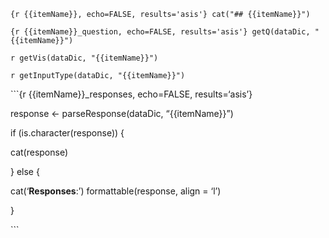 ```{r {{itemName}}, echo=FALSE, results='asis'}
cat("## {{itemName}}")
```




```{r {{itemName}}_question, echo=FALSE, results='asis'}
getQ(dataDic, "{{itemName}}")
```


`r getVis(dataDic, "{{itemName}}")`


`r getInputType(dataDic, "{{itemName}}")`


```{r {{itemName}}_responses, echo=FALSE, results='asis'}

response <- parseResponse(dataDic, "{{itemName}}")

if (is.character(response)) {
  
  cat(response)

} else {
  
  cat('**Responses**: ')
  formattable(response, align = 'l')
  
}

```


